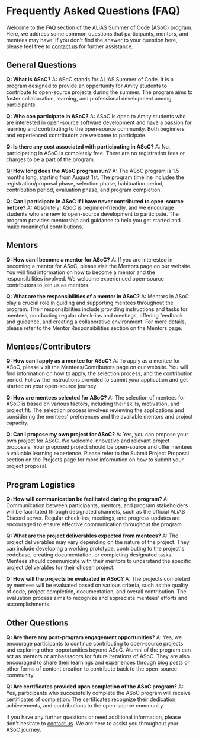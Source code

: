 # Frequently Asked Questions (FAQ)

Welcome to the FAQ section of the ALiAS Summer of Code (ASoC) program. Here, we address some common questions that participants, mentors, and mentees may have. If you don't find the answer to your question here, please feel free to [contact us](contact-us) for further assistance.

## General Questions

**Q: What is ASoC?**
A: ASoC stands for ALiAS Summer of Code. It is a program designed to provide an opportunity for Amity students to contribute to open-source projects during the summer. The program aims to foster collaboration, learning, and professional development among participants.

**Q: Who can participate in ASoC?**
A: ASoC is open to Amity students who are interested in open-source software development and have a passion for learning and contributing to the open-source community. Both beginners and experienced contributors are welcome to participate.

**Q: Is there any cost associated with participating in ASoC?**
A: No, participating in ASoC is completely free. There are no registration fees or charges to be a part of the program.

**Q: How long does the ASoC program run?**
A: The ASoC program is 1.5 months long, starting from August 1st. The program timeline includes the registration/proposal phase, selection phase, habituation period, contribution period, evaluation phase, and program completion.

**Q: Can I participate in ASoC if I have never contributed to open-source before?**
A: Absolutely! ASoC is beginner-friendly, and we encourage students who are new to open-source development to participate. The program provides mentorship and guidance to help you get started and make meaningful contributions.

## Mentors

**Q: How can I become a mentor for ASoC?**
A: If you are interested in becoming a mentor for ASoC, please visit the Mentors page on our website. You will find information on how to become a mentor and the responsibilities involved. We welcome experienced open-source contributors to join us as mentors.

**Q: What are the responsibilities of a mentor in ASoC?**
A: Mentors in ASoC play a crucial role in guiding and supporting mentees throughout the program. Their responsibilities include providing instructions and tasks for mentees, conducting regular check-ins and meetings, offering feedback and guidance, and creating a collaborative environment. For more details, please refer to the Mentor Responsibilities section on the Mentors page.

## Mentees/Contributors

**Q: How can I apply as a mentee for ASoC?**
A: To apply as a mentee for ASoC, please visit the Mentees/Contributors page on our website. You will find information on how to apply, the selection process, and the contribution period. Follow the instructions provided to submit your application and get started on your open-source journey.

**Q: How are mentees selected for ASoC?**
A: The selection of mentees for ASoC is based on various factors, including their skills, motivation, and project fit. The selection process involves reviewing the applications and considering the mentees' preferences and the available mentors and project capacity.

**Q: Can I propose my own project for ASoC?**
A: Yes, you can propose your own project for ASoC. We welcome innovative and relevant project proposals. Your proposed project should be open-source and offer mentees a valuable learning experience. Please refer to the Submit Project Proposal section on the Projects page for more information on how to submit your project proposal.

## Program Logistics

**Q: How will communication be facilitated during the program?**
A: Communication between participants, mentors, and program stakeholders will be facilitated through designated channels, such as the official ALiAS Discord server. Regular check-ins, meetings, and progress updates are encouraged to ensure effective communication throughout the program.

**Q: What are the project deliverables expected from mentees?**
A: The project deliverables may vary depending on the nature of the project. They can include developing a working prototype, contributing to the project's codebase, creating documentation, or completing designated tasks. Mentees should communicate with their mentors to understand the specific project deliverables for their chosen project.

**Q: How will the projects be evaluated in ASoC?**
A: The projects completed by mentees will be evaluated based on various criteria, such as the quality of code, project completion, documentation, and overall contribution. The evaluation process aims to recognize and appreciate mentees' efforts and accomplishments.

## Other Questions

**Q: Are there any post-program engagement opportunities?**
A: Yes, we encourage participants to continue contributing to open-source projects and exploring other opportunities beyond ASoC. Alumni of the program can act as mentors or ambassadors for future iterations of ASoC. They are also encouraged to share their learnings and experiences through blog posts or other forms of content creation to contribute back to the open-source community.

**Q: Are certificates provided upon completion of the ASoC program?**
A: Yes, participants who successfully complete the ASoC program will receive certificates of completion. The certificates recognize their dedication, achievements, and contributions to the open-source community.

If you have any further questions or need additional information, please don't hesitate to [contact us](contact-us). We are here to assist you throughout your ASoC journey.
